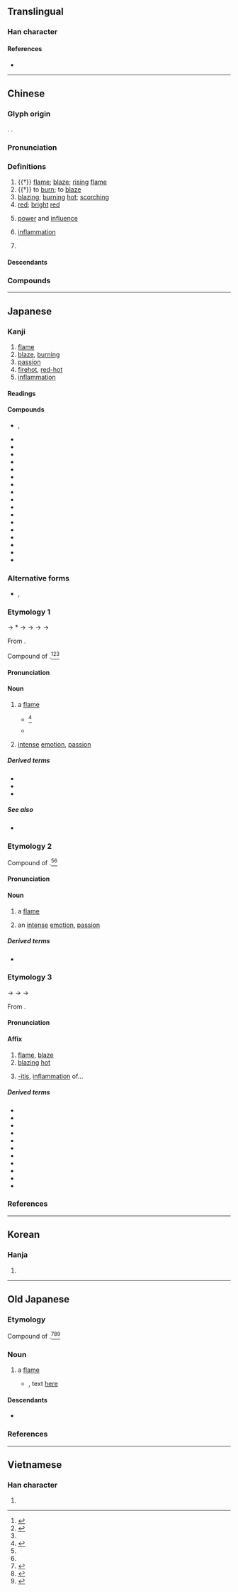 {{also|焱}}
{{character info/new}}
==Translingual==

===Han character===
{{Han char|rn=86|rad=火|as=04|sn=8|four=90809|canj=FF|ids=⿱火火}}

====References====
* {{Han ref|kx=0667.130|dkj=18910|dj=1076.210|hdz=32193.060|uh=708E|ud=28814|bh=AAA2|bd=43682}}

----

==Chinese==
{{zh-forms|alt=炏}}

===Glyph origin===
{{Han etym}}
{{Han compound|火|火|t1=[[fire]]|t2=fire|ls=ic}}. {{zh-etym-double|火|fire}}.

===Pronunciation===
{{zh-pron
|m=yán
|c=jim4
|h=pfs=yàm/yam
|md=ièng
|mn=qz,tw,xm,zz:iām/xm,zz:iâm
|mn-t=iam7/iem7
|mn-t_note=iam7 - Shantou; iem7 - Chaozhou
|w=3hhi
|mc=y
|oc=y
|cat=n,v,a,pn
}}

===Definitions===
{{zh-hanzi}}

# {{†}} [[flame]]; [[blaze]]; [[rising]] [[flame]]
# {{†}} to [[burn]]; to [[blaze]]
# [[blazing]]; [[burning]] [[hot]]; [[scorching]]
# [[red]]; [[bright]] [[red]]
# {{lb|zh|figurative}} [[power]] and [[influence]]
# {{lb|zh|medicine}} [[inflammation]]
# {{lb|zh|mythology}} {{w|Yan Emperor}} {{gl|[[ancient]] [[legendary]] Chinese [[ruler]]}}

====Descendants====
{{CJKV||えん|염|viêm}}

===Compounds===
{{zh-der|炎帝|炎旱|炎黃|炎涼|炎涼世態|炎熱|炎日|炎暑|炎天|炎夏|炎炎|炎焰|炎陽|炎症:inflammation|膀胱炎:cystitis|咽喉炎|副鼻腔炎|咽頭炎|口炎|中耳炎|口角炎|大腸炎|乳腺炎|心內膜炎|尿道炎|孫炎|世態炎涼|子宮頸炎|內耳炎|喉炎|卵巢炎|支氣管炎|炎炎夏日|發炎|炎徼|炎精|炎丘|炎方|瞼腺炎|炎土|皮膚肌炎|炎火|會厭炎|毛囊炎|日本腦炎|炎黃子孫|皮膚炎|炎上|盲腸炎|炎漢|牙髓炎|炎光|炎陽炙人|炎精之數|消炎藥|消炎|消炎片|淚囊炎|氣管炎|扁桃腺炎|肋膜炎|關節炎|筋膜炎|胃炎|鼻竇炎|骨髓炎|股關節炎|角膜炎|髓膜炎|鼓膜炎|結膜炎|腎盂炎|腦炎|肺炎|鼻炎|骨膜炎|肝炎|腮腺炎|趨炎附勢|趨炎附熱|附炎|闌尾炎|肝火上炎|舌炎|赫赫炎炎|趨炎奉勢|貴勢炎炎|腎炎|胸膜炎|腹膜炎|腦膜炎|腸炎}}

----

==Japanese==

===Kanji===
{{ja-kanji|grade=c|rs=火04}}

# [[flame]]
# [[blaze]], [[burning]]
# [[passion]]
# [[firehot]], [[red-hot]]
# [[inflammation]]

====Readings====
{{ja-readings
|goon=えん<えん<えむ
|kanon=えん<えん<えむ
|kun=ほのお-<ほのほ-, ほむら-, も-える
}}

====Compounds====
{{der-top4|Compounds}}
* {{ja-r|炎炎|えんえん|rom=-}}, {{ja-r|炎々|えんえん}}
* {{ja-r|煙炎|えんえん}}
* {{ja-r|炎暑|えんしょ}}
* {{ja-r|炎症|えんしょう|[[inflammation]]}}
* {{ja-r|炎上|えんじょう}}
* {{ja-r|炎色|えんしょく|[[flame]] [[colour]]}}
* {{ja-r|炎帝|えんてい}}
* {{ja-r|炎天|えんてん}}
* {{ja-r|炎涼|えんりょう}}
* {{ja-r|火炎|かえん}}
* {{ja-r|外炎|がいえん}}
* {{ja-r|気炎|きえん}}
* {{ja-r|光炎|こうえん}}
* {{ja-r|酸化炎|さんかえん}}
* {{ja-r|内炎|ないえん}}
* {{ja-r|爆炎|ばくえん}}
* {{ja-r|防炎|ぼうえん}}
* {{ja-r|陽炎|かげろう}}
{{der-bottom}}

===Alternative forms===
<div style="float:right;">
{{wp|lang=ja}}
{{wp|Flame}}
</div>
{{ja-kanjitab|yomi=k|ほのお}}
* {{ja-l|焔}}, {{ja-l|焰}}

===Etymology 1===
{{IPAfont|⟨po no<sub>2</sub> po⟩}} → *{{IPAchar|/ponəpo/}} → {{IPAchar|/ɸonoɸo/}} → {{IPAchar|/ɸonowo/}} → {{IPAchar|/honowo/}} → {{IPAchar|/honoː/}}

From {{inh|ja|ojp|炎|tr=pono<sub>2</sub>po}}.

Compound of {{com|ja|sort=ほのお|火|tr1=ho|pos1=combining form of ''hi'', “[[fire]]”|の|tr2=no|pos2=possessive particle|穂|tr3=ho|t3=[[ear]], [[head]]}}.<ref name="KDJ">{{R:Kokugo Dai Jiten}}</ref><ref name="DJS">{{R:Daijisen}}</ref><ref name="DJR"/>

====Pronunciation====
{{ja-pron|yomi=k|ほのお|acc=1|acc_ref=DJR,NHK,SMK5|acc2=2|acc2_ref=NHK}}

====Noun====
{{ja-noun|ほのお|hhira=ほのほ}}

# a [[flame]]
#* {{RQ:Konkōmyō Saishōōkyō Ongi|5 (front)}}<ref>{{R:Konkōmyō Saishōōkyō Ongi}}</ref>
#*: {{lang|ja|燄 '''保乃保'''}}
#* {{quote-book|ja||date=Dec 22 2001||Premium Pack 5|chapter={{ruby|{{lang|ja|[真紅眼の黒竜](レッドアイズ・ブラックドラゴン)}}}}|trans-chapter=Red-Eyes Black Dragon|publisher={{w|Konami}}||}}
#*: {{ja-usex|真%紅の眼を持つ黒%竜。怒りの黒き'''炎'''はその眼に映る者%全てを焼き尽くす。|^しん%く の め を もつ こく%りゅう。^いかり の くろき '''ほのお''' は その め に うつる もの% すべて を やきつくす。|A black dragon with crimson eyes. Its black '''flames''' of fury burn away anything that’s reflected in those eyes.}}
#: {{ja-usex|ハリー・ポッターと'''炎'''のゴブレット|^ハリー・^ポッター と '''^ほのお''' の ^ゴブレット|''{{w|Harry Potter and the Goblet of Fire|Harry Potter and the Goblet of '''Fire'''}}''}}
#: {{ja-usex|燃え広がる'''炎'''|^もえひろがる '''^ほのお'''|''{{w|Catching Fire|Catching '''Fire'''}}''}}
# {{lb|ja|sort=ほのお|figuratively}} [[intense]] [[emotion]], [[passion]]

=====Derived terms=====
* {{ja-r|炎 細胞|ほのお さいぼう}}
* {{ja-r|炎スペクトル|ほのお スペクトル}}
* {{ja-r|瞋恚の炎|しんい の ほのお}}

=====See also=====
* {{ja-r|火|ひ|[[fire]]}}

===Etymology 2===
{{ja-kanjitab|yomi=k|ほむら}}

Compound of {{com|ja|sort=ほむら|火|tr1=ho|t1=[[fire]]|pos1=combining form|群|tr2=mura|t2=[[gathering]], [[group]]}}.<ref name="DJS"/><ref name="DJR"/>

====Pronunciation====
{{ja-pron|yomi=k|ほむら|acc=0|acc_ref=DJR,SMK5|acc2=1|acc2_ref=DJR}}

====Noun====
{{ja-noun|ほむら}}

# a [[flame]]
# {{lb|ja|sort=ほむら|figuratively}} an [[intense]] [[emotion]], [[passion]]

=====Derived terms=====
* {{ja-r|瞋恚の炎|しんい の ほむら}}

===Etymology 3===
{{ja-kanjitab|yomi=o|えん}}

{{IPAchar|/jem/}} → {{IPAchar|/jemʉ/}} → {{IPAchar|/emʉ/}} → {{IPAchar|/eɴ/}}

From {{der|ja|ltc|sort=えん|-}} {{ltc-l|炎}}.

====Pronunciation====
{{ja-pron|yomi=o|えん}}

====Affix====
{{ja-pos|affix|えん}}

# [[flame]], [[blaze]]
# [[blazing]] [[hot]]
# {{lb|ja|sort=えん|disease}} [[-itis]], [[inflammation]] of...

=====Derived terms=====
{{der-top3}}
* {{ja-r|肝炎|かんえん|[[hepatitis]]}}
* {{ja-r|強%膜%炎|きょう%まく%えん|[[scleritis]]}}
* {{ja-r|筋炎|きんえん|[[myositis]], [[inflammation]] of the [[muscle]]s}}
* {{ja-r|口%内%炎|こう%ない%えん|[[aphthous ulcer]], [[canker sore]]}}
* {{ja-r|舌%炎|ぜつ%えん|[[glossitis]], [[inflammation]] of the [[tongue]]}}
* {{ja-r|胆嚢炎|たんのうえん|[[cholecystitis]], [[inflammation]] of the [[gall bladder]]}}
* {{ja-r|膣%炎|ちつ%えん|[[vaginitis]]}}
* {{ja-r|虫%垂%炎|ちゅう%すい%えん|[[appendicitis]]}}
* {{ja-r|葡萄%膜%炎|ぶどう%まく%えん|[[uveitis]]}}
* {{ja-r|膀胱炎|ぼうこうえん|[[cystitis]]}}
* {{ja-r|盲腸炎|もうちょうえん|[[caecitis]]; [[appendicitis]]}}
{{der-bottom}}

===References===
<references/>

{{cln|ja|words with multiple readings}}
{{topics|ja|Fire|sort=ほのお}}

----

==Korean==

===Hanja===
{{ko-hanja|hangeul=[[염]]|eumhun=|rv=yeom|mr=yŏm|y=yem}}

# {{rfdef|ko|sort=火04}}

----

==Old Japanese==

===Etymology===
Compound of {{com|ojp|sort=ほのお|火|tr1=po|pos1=combining form of ''pi<sub>2</sub>'', “[[fire]]”|の|tr2=no<sub>2</sub>|pos2=possessive particle|穂|tr3=po|t3=[[ear]], [[head]]}}.<ref>{{R:Kokugo Dai Jiten}}</ref><ref>{{R:Daijisen}}</ref><ref>{{R:Daijirin}}</ref>

===Noun===
{{head|ojp|noun|tr=pono<sub>2</sub>po|kana|ほのほ|sort=ほのほ}}

# a [[flame]]
#* {{RQ:Manyoshu|13|3344}}, text [http://jti.lib.virginia.edu/japanese/manyoshu/Man13Yo.html#3344 here]
#*: {{ux|ojp|...[[螢なす|螢成]]髣髴聞而大土乎'''火穂'''跡而...|tr=...potaru nasu pono<sub>2</sub>ka ni ki<sub>1</sub>ki<sub>1</sub>te opotuti wo '''pono<sub>2</sub>po''' to<sub>2</sub> pumi<sub>1</sub>te...}}

====Descendants====
* {{desc|ja|炎|tr=honō}}

===References===
<references/>

----

==Vietnamese==

===Han character===
{{vi-hantu|[[viêm]]|rs=火04}}

# {{rfdef|vi|sort=火04}}